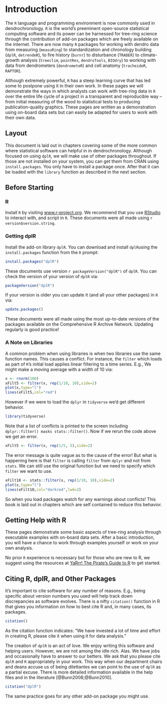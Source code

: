 # Introduction

The `R` language and programming environment is now commonly used in dendrochronology. `R` is the world's  preeminent open-source statistical computing software and its power can be harnessed for tree-ring science through the contribution of add-on packages which are freely available on the internet. There are now many `R` packages for working with dendro data from measuring (`measuRing`) to standardization and chronology building (`dplR`, `detrendeR`), to fire history (`burnr`) to disturbance (`TRADER`) to climate-growth analysis (`treeclim`, `pointRes`, `dendroTools`, `BIOdry`) to working with data from dendrometers (`dendrometeR`) and cell anatomy (`tracheideR`, `RAPTOR`). 

Although extremely powerful, `R` has a steep learning curve that has led some to postpone using it in their own work. In these pages we will demonstrate the ways in which analysts can work with tree-ring data in `R` over the entire life cycle of a project in a transparent and reproducible way -- from initial measuring of the wood to statistical tests to producing publication-quality graphics.  These pages are written as a demonstration using on-board data sets but can easily be adapted for users to work with their own data.

## Layout
This document is laid out in chapters covering some of the more common where statistical software can helpful in in dendrochronology. Although focused on using `dplR`, we will make use of other packages throughout. If those are not installed on your system, you can get them from CRAN using `install.packages`. You only have to install a package once. After that it can be loaded with the `library` function as described in the next section.

## Before Starting

### R

Install `R` by visiting [www.r-project.org](https://www.r-project.org/). 
We recommend that you use [RStudio](https://www.rstudio.com/) to interact with, and script in `R`. These documents were all made using `r version$version.string`.

### Getting dplR

Install the add-on library `dplR`. You can download and install `dplR `using the `install.packages` function from the `R` prompt:
```r
install.packages("dplR")
```

These documents use version `r packageVersion("dplR")` of `dplR`. You can check the version of your version of `dplR` via:

```r
packageVersion("dplR")
```

If your version is older you can update it (and all your other packages) in `R` via:
```r
update.packages()
```

These documents were all made using the most up-to-date versions of the packages available on the Comprehensive R Archive Network. Updating regularly is good practice!

### A Note on Libraries

A common problem when using libraries is when two libraries use the same function  names. This causes a conflict. For instance, the `filter` which loads as part of `R`'s initial load applies linear filtering to a time series. E.g., We might make a moving average with a width of 10 via:

```r
x <- rnorm(100)
xFilt5 <- filter(x, rep(1/10, 10),side=2)
plot(x,type="l")
lines(xFilt5,col="red")
```

However if we were to load the `dplyr` in `tidyverse` we'd get different behavior.

```r
library(tidyverse)
```

Note that a list of conflicts is printed to the screen including `dplyr::filter() masks stats::filter()`. Now if we rerun the code above we get an error.

```r
xFilt5 <- filter(x, rep(1/5, 5),side=2)
```

The error message is quite vague as to the cause of the error! But what is happening here is that `filter` is calling `filter` from `dplyr` and not from `stats`. We can still use the original function but we need to specify which `filter` we want to use.

```r
xFilt10 <- stats::filter(x, rep(1/10, 10),side=2)
plot(x,type="l")
lines(xFilt10,col="darkred",lwd=2)
```

So when you load packages watch for any warnings about conflicts! This book is laid out in chapters which are self contained to reduce this behavior.

## Getting Help with R
These pages demonstrate some basic aspects of tree-ring analysis through executable examples with on-board data sets. After a basic introduction, you will have a chance to work through examples yourself or work on your own analysis. 

No prior `R` experience is necessary but for those who are new to R, we suggest using the resources at [YaRrr! The Pirate’s Guide to R](https://bookdown.org/ndphillips/YaRrr/) to get started.

## Citing R, dplR, and Other Packages

It's important to cite software for any number of reasons. E.g., being specific about version numbers you used will help track down discrepancies as software evolves. There is a nifty  `citation()` function in R that gives you information on how to best cite R and, in many cases, its packages. 

```r
citation()

```

As the citation function indicates: "We have invested a lot of time and effort in creating R, please cite it when using it for data analysis." 

The creation of `dplR` is an act of love. We enjoy writing this software and  helping users. However, we are not among the idle rich. Alas. We have jobs and occasionally have to answer to our betters.  We ask that you please cite `dplR` and `R` appropriately in your work. This way when our department chairs and deans accuse us of being dilettantes we can point to the use of `dplR` as a partial excuse. There is more detailed information available in the help files and in the literature [@Bunn2008;@Bunn2010]. 

```r
citation("dplR")
```


The same practice goes for any other add-on package you might use.


